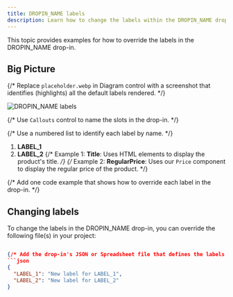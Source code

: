 ```yaml
---
title: DROPIN_NAME labels
description: Learn how to change the labels within the DROPIN_NAME drop-in.
---
```



This topic provides examples for how to override the labels in the DROPIN_NAME drop-in.

## Big Picture

{/* Replace `placeholder.webp` in Diagram control with a screenshot that identifies (highlights) all the default labels rendered. */}

<Diagram caption="DROPIN_NAME labels">![DROPIN_NAME labels](@images/placeholder.webp)</Diagram>

{/* Use `Callouts` control to name the slots in the drop-in. */}

<Callouts>

{/* Use a numbered list to identify each label by name. */}

1. **LABEL_1**
1. **LABEL_2**
   {/* Example 1: **Title**: Uses HTML elements to display the product's title. */}
   {/* Example 2: **RegularPrice**: Uses our `Price` component to display the regular price of the product. */}

</Callouts>

{/* Add one code example that shows how to override each label in the drop-in. */}

## Changing labels

To change the labels in the DROPIN_NAME drop-in, you can override the following file(s) in your project:

````json

{/* Add the drop-in's JSON or Spreadsheet file that defines the labels for the drop-in */}
```json
{
  "LABEL_1": "New label for LABEL_1",
  "LABEL_2": "New label for LABEL_2"
}
````

